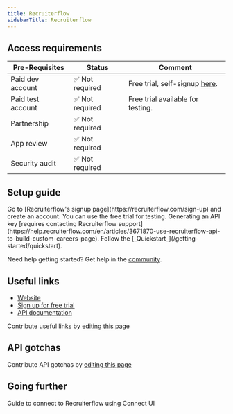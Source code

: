 ```yaml
---
title: Recruiterflow
sidebarTitle: Recruiterflow
---
```



<Overview />
<PreBuiltTooling />
<PreBuiltUseCases />

## Access requirements

| Pre-Requisites | Status | Comment|
| - | - | - |
| Paid dev account | ✅ Not required | Free trial, self-signup [here](https://recruiterflow.com/sign-up). |
| Paid test account | ✅ Not required | Free trial available for testing. |
| Partnership | ✅ Not required | |
| App review | ✅ Not required | |
| Security audit | ✅ Not required | |

## Setup guide

<Steps>
  <Step title="Create a Recruiterflow account">
    Go to [Recruiterflow's signup page](https://recruiterflow.com/sign-up) and create an account. You can use the free trial for testing.
  </Step>
  <Step title="Create & configure an API key">
    <Tip>Generating an API key [requires contacting Recruiterflow support](https://help.recruiterflow.com/en/articles/3671870-use-recruiterflow-api-to-build-custom-careers-page).</Tip>
  </Step>
  <Step title="Next">
    Follow the [_Quickstart_](/getting-started/quickstart).
  </Step>
</Steps>

<Tip>Need help getting started? Get help in the [community](https://nango.dev/slack).</Tip>

## Useful links

- [Website](https://recruiterflow.com/)
- [Sign up for free trial](https://recruiterflow.com/sign-up)
- [API documentation](https://recruiterflow.com/api)

<Note>Contribute useful links by [editing this page](https://github.com/nangohq/nango/tree/master/docs-v2/integrations/all/recruiterflow.mdx)</Note>

## API gotchas


<Note>Contribute API gotchas by [editing this page](https://github.com/nangohq/nango/tree/master/docs-v2/integrations/all/recruiterflow.mdx)</Note> 

## Going further

<Card title="Connect to Recruiterflow" icon="link" href="/integrations/all/recruiterflow/connect" horizontal>
  Guide to connect to Recruiterflow using Connect UI
</Card>